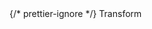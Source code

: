 <div style={{ float: "left", display: "table-column", width: "20%" }}>
  {/* prettier-ignore */}
  <span
    style={{
      background: "#F6F8FC",
      color: "#73B2F0",
      borderRadius: "0",
      fontSize: ".8em",
      padding: "2px 10px",
      display: "inline-block",
      fontWeight: "500",
      letterSpacing: ".5px",
      whiteSpace: "nowrap"
    }}
  >Transform</span>
</div>
